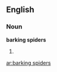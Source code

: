 ==English==
===Noun===
'''barking spiders'''
#{{plural of|[[barking spider]]}}

[[ar:barking spiders]]